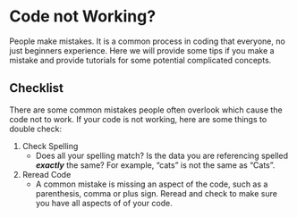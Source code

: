 # Code not Working?

People make mistakes. It is a common process in coding that everyone, no just beginners experience. Here we will provide some tips if you make a mistake and provide tutorials for some potential complicated concepts.

## Checklist

There are some common mistakes people often overlook which cause the code not to work. If your code is not working, here are some things to double check:

1.  Check Spelling
    -   Does all your spelling match? Is the data you are referencing spelled ***exactly*** the same? For example, "cats" is not the same as "Cats".
2.  Reread Code
    -   A common mistake is missing an aspect of the code, such as a parenthesis, comma or plus sign. Reread and check to make sure you have all aspects of of your code. 
